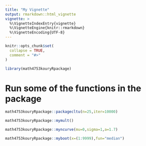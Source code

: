 ```yaml
---
title: "My Vignette"
output: rmarkdown::html_vignette
vignette: >
  %\VignetteIndexEntry{vignette}
  %\VignetteEngine{knitr::rmarkdown}
  %\VignetteEncoding{UTF-8}
---
```


```r
knitr::opts_chunk$set(
  collapse = TRUE,
  comment = "#>"
)
```

```r
library(math4753kouryRpackage)
```

# Run some of the functions in the package
```r
math4753kouryRpackage::packagecltu(n=25,iter=10000)
```

```r
math4753kouryRpackage::mymult()
```

```r
math4753kouryRpackage::myncurve(mu=0,sigma=1,a=1.7)
```

```r
math4753kouryRpackage::myboot(x=(1:9999),fun="median")
```
